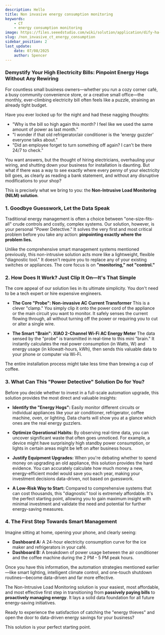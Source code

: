 ```yaml
---
description: Hello
title: Non invasive energy consumption monitoring
keywords:
    - CT
    - energy consumption monitoring
image: https://files.seeedstudio.com/wiki/solution/application/dify-ha-mcp/xiaozhi_sensecap_watcher.jpg
slug: /non_invasive_ct_energy_consumption
sidebar_position: 2
last_update:
    date: 07/08/2025
    author: Spencer
---
```


### **Demystify Your High Electricity Bills: Pinpoint Energy Hogs Without Any Rewiring**

For countless small business owners—whether you run a cozy corner café, a busy community convenience store, or a creative small office—the monthly, ever-climbing electricity bill often feels like a puzzle, straining an already tight budget.

Have you ever locked up for the night and had these nagging thoughts:

* "Why is the bill so high again this month? I feel like we used the same amount of power as last month."
* "I wonder if that old refrigerator/air conditioner is the 'energy guzzler' everyone talks about."
* "Did an employee forget to turn something off again? I can't be there 24/7 to check."

You want answers, but the thought of hiring electricians, overhauling your wiring, and shutting down your business for installation is daunting. But what if there was a way to see exactly where every penny of your electricity bill goes, as clearly as reading a bank statement, and without any disruptive modifications to your shop?

This is precisely what we bring to you: the **Non-Intrusive Load Monitoring (NILM) solution**.

### **1. Goodbye Guesswork, Let the Data Speak**

Traditional energy management is often a choice between "one-size-fits-all" crude controls and costly, complex systems. Our solution, however, is your personal "Power Detective." It solves the very first and most critical problem before you take any action: **pinpointing exactly where the problem lies.**

Unlike the comprehensive smart management systems mentioned previously, this non-intrusive solution acts more like a lightweight, flexible "diagnostic tool." It doesn't require you to replace any of your existing switches or appliances. The core focus is on **"monitoring," not "control."**

### **2. How Does It Work? Just Clip It On—It's That Simple**

The core appeal of our solution lies in its ultimate simplicity. You don't need to be a tech expert or hire expensive engineers.

* **The Core "Probe": Non-invasive AC Current Transformer**
    This is a clever "clamp." You simply clip it onto the power cord of the appliance or the main circuit you want to monitor. It safely senses the current flowing through, all without turning off the power or requiring you to cut or alter a single wire.

* **The Smart "Brain": XIAO 2-Channel Wi-Fi AC Energy Meter**
    The data sensed by the "probe" is transmitted in real-time to this mini "brain." It instantly calculates the real power consumption (in Watts, W) and energy usage (in kilowatt-hours, kWh), then sends this valuable data to your phone or computer via Wi-Fi.

The entire installation process might take less time than brewing a cup of coffee.

### **3. What Can This "Power Detective" Solution Do for You?**

Before you decide whether to invest in a full-scale automation upgrade, this solution provides the most direct and valuable insights:

* **Identify the "Energy Hogs":** Easily monitor different circuits or individual appliances like your air conditioner, refrigerator, coffee machine, oven, or lighting. Data charts will show you at a glance which ones are the real energy guzzlers.

* **Optimize Operational Habits:** By observing real-time data, you can uncover significant waste that often goes unnoticed. For example, a device might have surprisingly high standby power consumption, or lights in certain areas might be left on after business hours.

* **Justify Equipment Upgrades:** When you're debating whether to spend money on upgrading an old appliance, this solution provides the hard evidence. You can accurately calculate how much money a new, energy-efficient model would save you each year, making your investment decisions data-driven, not based on guesswork.

* **A Low-Risk Way to Start:** Compared to comprehensive systems that can cost thousands, this "diagnostic" tool is extremely affordable. It's the perfect starting point, allowing you to gain maximum insight with minimal investment and validate the need and potential for further energy-saving measures.

### **4. The First Step Towards Smart Management**

Imagine sitting at home, opening your phone, and clearly seeing:

* **Dashboard A:** A 24-hour electricity consumption curve for the ice maker and refrigerators in your café.
* **Dashboard B:** A breakdown of power usage between the air conditioner and the coffee machine during the 2 PM - 5 PM peak hours.

Once you have this information, the automation strategies mentioned earlier—like smart lighting, intelligent climate control, and one-touch shutdown routines—become data-driven and far more effective.

The Non-Intrusive Load Monitoring solution is your easiest, most affordable, and most effective first step in transitioning from **passively paying bills** to **proactively managing energy**. It lays a solid data foundation for all future energy-saving initiatives.

Ready to experience the satisfaction of catching the "energy thieves" and open the door to data-driven energy savings for your business?

This solution is your perfect starting point.